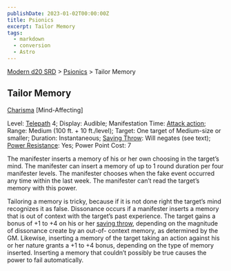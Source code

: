 ```yaml
---
publishDate: 2023-01-02T00:00:00Z
title: Psionics
excerpt: Tailor Memory
tags:
  - markdown
  - conversion
  - Astro
---
```


[Modern d20 SRD](/#modernD20) > [Psionics](modern-d20-srd-psionics-index) > Tailor Memory

## Tailor Memory

[Charisma](modern-d20-srd-basics-ability-scores) [Mind-Affecting]

Level: [Telepath](modern-d20-srd-classes-advanced-telepath) 4; Display:
Audible; Manifestation Time: [Attack action](modern-d20-srd-combat-attack-actions); Range: Medium (100 ft. + 10 ft./level); Target: One target of
Medium-size or smaller; Duration: Instantaneous; [Saving Throw](modern-d20-srd-basics-saving-throws): Will negates (see text); [Power Resistance](modern-d20-srd-special-abilities-power-resistance): Yes; Power
Point Cost: 7

The manifester inserts a memory of his or her own choosing in the target’s
mind. The manifester can insert a memory of up to 1 round duration per four
manifester levels. The manifester chooses when the fake event occurred any
time within the last week. The manifester can’t read the target’s memory with
this power.

Tailoring a memory is tricky, because if it is not done right the target’s
mind recognizes it as false. Dissonance occurs if a manifester inserts a
memory that is out of context with the target’s past experience. The target
gains a bonus of +1 to +4 on his or her [saving throw](modern-d20-srd-basics-saving-throws), depending on the magnitude of dissonance create by an out-of-
context memory, as determined by the GM. Likewise, inserting a memory of the
target taking an action against his or her nature grants a +1 to +4 bonus,
depending on the type of memory inserted. Inserting a memory that couldn’t
possibly be true causes the power to fail automatically.

